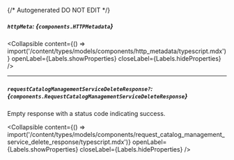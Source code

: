 {/* Autogenerated DO NOT EDIT  */}

##### `httpMeta`: *{`components.HTTPMetadata`}*

<Collapsible content={() => import('/content/types/models/components/http_metadata/typescript.mdx')} openLabel={Labels.showProperties} closeLabel={Labels.hideProperties} />


---
##### `requestCatalogManagementServiceDeleteResponse?`: *{`components.RequestCatalogManagementServiceDeleteResponse`}*
Empty response with a status code indicating success.

<Collapsible content={() => import('/content/types/models/components/request_catalog_management_service_delete_response/typescript.mdx')} openLabel={Labels.showProperties} closeLabel={Labels.hideProperties} />




